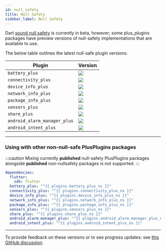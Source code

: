 ```yaml
---
id: null_safety
title: Null Safety
sidebar_label: Null Safety
---
```


Dart [sound null safety](https://dart.dev/null-safety) is currently in beta, however; some plus_plugins packages
have preview versions of null-safety implementations that are available to use.

The below table outlines the latest null-safe plugin versions:

| Plugin                       | Version                                                                                       |
| ---------------------------- | --------------------------------------------------------------------------------------------- |
| `battery_plus`               | <img src="https://img.shields.io/pub/v/battery_plus.svg?include_prereleases" />               |
| `connectivity_plus`          | <img src="https://img.shields.io/pub/v/connectivity_plus.svg?include_prereleases" />          |
| `device_info_plus`           | <img src="https://img.shields.io/pub/v/device_info_plus.svg?include_prereleases" />           |
| `network_info_plus`          | <img src="https://img.shields.io/pub/v/network_info_plus.svg?include_prereleases" />          |
| `package_info_plus`          | <img src="https://img.shields.io/pub/v/package_info_plus.svg?include_prereleases" />          |
| `sensors_plus`               | <img src="https://img.shields.io/pub/v/sensors_plus.svg?include_prereleases" />               |
| `share_plus`                 | <img src="https://img.shields.io/pub/v/share_plus.svg?include_prereleases" />                 |
| `android_alarm_manager_plus` | <img src="https://img.shields.io/pub/v/android_alarm_manager_plus.svg?include_prereleases" /> |
| `android_intent_plus`        | <img src="https://img.shields.io/pub/v/android_intent_plus.svg?include_prereleases" />        |

---

### Using with other non-null-safe PlusPlugins packages

:::caution
Mixing currently **published** null-safety PlusPlugins packages alongside **published** non-nullsafety packages is not supported.
:::

```yaml title="pubspec.yaml"
dependencies:
  flutter:
    sdk: flutter
  battery_plus: "^{{ plugins.battery_plus_ns }}"
  connectivity_plus: "^{{ plugins.connectivity_plus_ns }}"
  device_info_plus: "^{{ plugins.device_info_plus_ns }}"
  network_info_plus: "^{{ plugins.network_info_plus_ns }}"
  package_info_plus: "^{{ plugins.package_info_plus_ns }}"
  sensors_plus: "^{{ plugins.sensors_plus_ns }}"
  share_plus: "^{{ plugins.share_plus_ns }}"
  android_alarm_manager_plus: "^{{ plugins.android_alarm_manager_plus_ns }}"
  android_intent_plus: "^{{ plugins.android_intent_plus_ns }}"
```

---

To provide feedback on these versions or to see progress updates: see [this GitHub discussion](https://github.com/fluttercommunity/plus_plugins/discussions).
